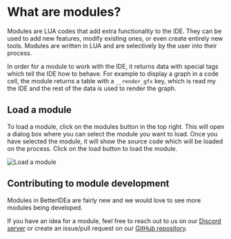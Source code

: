 # What are modules?

Modules are LUA codes that add extra functionality to the IDE. They can be used to add new features, modify existing ones, or even create entirely new tools. Modules are written in LUA and are selectively by the user into their process.

In order for a module to work with the IDE, it returns data with special tags which tell the IDE how to behave.
For example to display a graph in a code cell, the module returns a table with a `__render_gfx` key, which is read my the IDE and the rest of the data is used to render the graph.

## Load a module

To load a module, click on the modules button in the top right. This will open a dialog box where you can select the module you want to load. Once you have selected the module, it will show the source code which will be loaded on the process. Click on the load button to load the module.

![Load a module](../assets/images//load-module.png)

## Contributing to module development

Modules in BetterIDEa are fairly new and we would love to see more modules being developed.

If you have an idea for a module, feel free to reach out to us on our [Discord server](https://discord.gg/nm6VKUQBrA) or create an issue/pull request on our [GitHub repository](https://github.com/betteridea-dev/ide/).
